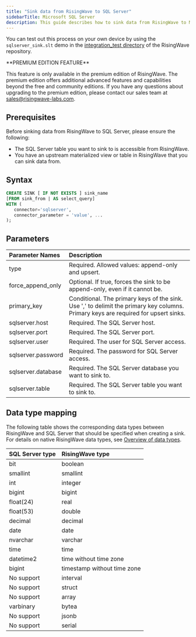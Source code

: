 ```yaml
---
title: "Sink data from RisingWave to SQL Server"
sidebarTitle: Microsoft SQL Server
description: This guide describes how to sink data from RisingWave to Microsoft SQL Server.
---
```


You can test out this process on your own device by using the `sqlserver_sink.slt` demo in the [integration\_test directory](https://github.com/risingwavelabs/risingwave/tree/main/integration%5Ftests) of the RisingWave repository.

<Tip>
**PREMIUM EDITION FEATURE**

This feature is only available in the premium edition of RisingWave. The premium edition offers additional advanced features and capabilities beyond the free and community editions. If you have any questions about upgrading to the premium edition, please contact our sales team at [sales@risingwave-labs.com](mailto:sales@risingwave-labs.com).
</Tip>

## Prerequisites

Before sinking data from RisingWave to SQL Server, please ensure the following:

* The SQL Server table you want to sink to is accessible from RisingWave.
* You have an upstream materialized view or table in RisingWave that you can sink data from.

## Syntax

```sql
CREATE SINK [ IF NOT EXISTS ] sink_name
[FROM sink_from | AS select_query]
WITH (
   connector='sqlserver',
   connector_parameter = 'value', ...
);
```

## Parameters

| Parameter Names     | Description                                                                                                                        |
| :------------------ | :--------------------------------------------------------------------------------------------------------------------------------- |
| type                | Required. Allowed values: append-only and upsert.                                                                                  |
| force\_append\_only | Optional. If true, forces the sink to be append-only, even if it cannot be.                                                        |
| primary\_key        | Conditional. The primary keys of the sink. Use ',' to delimit the primary key columns. Primary keys are required for upsert sinks. |
| sqlserver.host      | Required. The SQL Server host.                                                                                                     |
| sqlserver.port      | Required. The SQL Server port.                                                                                                     |
| sqlserver.user      | Required. The user for SQL Server access.                                                                                          |
| sqlserver.password  | Required. The password for SQL Server access.                                                                                      |
| sqlserver.database  | Required. The SQL Server database you want to sink to.                                                                             |
| sqlserver.table     | Required. The SQL Server table you want to sink to.                                                                                |

## Data type mapping

The following table shows the corresponding data types between RisingWave and SQL Server that should be specified when creating a sink. For details on native RisingWave data types, see [Overview of data types](/docs/current/sql-data-types/).

| SQL Server type | RisingWave type             |
| :-------------- | :-------------------------- |
| bit             | boolean                     |
| smallint        | smallint                    |
| int             | integer                     |
| bigint          | bigint                      |
| float(24)       | real                        |
| float(53)       | double                      |
| decimal         | decimal                     |
| date            | date                        |
| nvarchar        | varchar                     |
| time            | time                        |
| datetime2       | time without time zone      |
| bigint          | timestamp without time zone |
| No support      | interval                    |
| No support      | struct                      |
| No support      | array                       |
| varbinary       | bytea                       |
| No support      | jsonb                       |
| No support      | serial                      |
